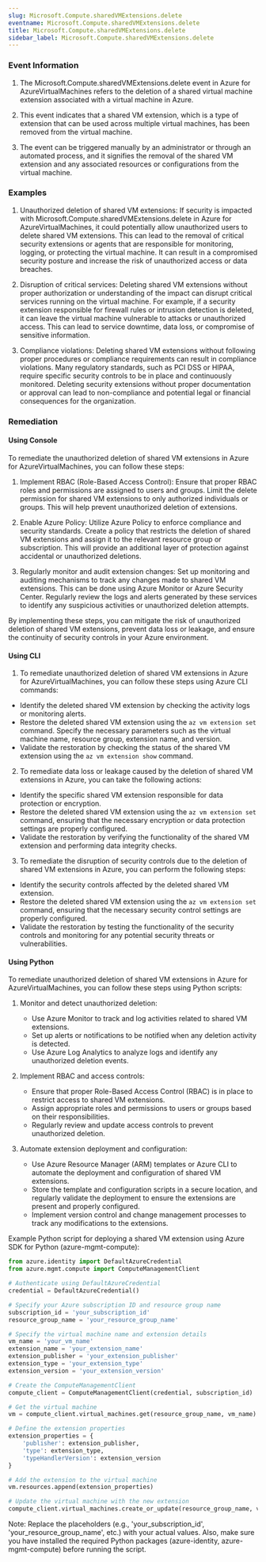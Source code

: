 ```yaml
--- 
slug: Microsoft.Compute.sharedVMExtensions.delete
eventname: Microsoft.Compute.sharedVMExtensions.delete
title: Microsoft.Compute.sharedVMExtensions.delete
sidebar_label: Microsoft.Compute.sharedVMExtensions.delete
---
```

                       
### Event Information

1. The Microsoft.Compute.sharedVMExtensions.delete event in Azure for AzureVirtualMachines refers to the deletion of a shared virtual machine extension associated with a virtual machine in Azure.

2. This event indicates that a shared VM extension, which is a type of extension that can be used across multiple virtual machines, has been removed from the virtual machine.

3. The event can be triggered manually by an administrator or through an automated process, and it signifies the removal of the shared VM extension and any associated resources or configurations from the virtual machine.


### Examples

1. Unauthorized deletion of shared VM extensions: If security is impacted with Microsoft.Compute.sharedVMExtensions.delete in Azure for AzureVirtualMachines, it could potentially allow unauthorized users to delete shared VM extensions. This can lead to the removal of critical security extensions or agents that are responsible for monitoring, logging, or protecting the virtual machine. It can result in a compromised security posture and increase the risk of unauthorized access or data breaches.

2. Disruption of critical services: Deleting shared VM extensions without proper authorization or understanding of the impact can disrupt critical services running on the virtual machine. For example, if a security extension responsible for firewall rules or intrusion detection is deleted, it can leave the virtual machine vulnerable to attacks or unauthorized access. This can lead to service downtime, data loss, or compromise of sensitive information.

3. Compliance violations: Deleting shared VM extensions without following proper procedures or compliance requirements can result in compliance violations. Many regulatory standards, such as PCI DSS or HIPAA, require specific security controls to be in place and continuously monitored. Deleting security extensions without proper documentation or approval can lead to non-compliance and potential legal or financial consequences for the organization.

### Remediation

#### Using Console

To remediate the unauthorized deletion of shared VM extensions in Azure for AzureVirtualMachines, you can follow these steps:

1. Implement RBAC (Role-Based Access Control): Ensure that proper RBAC roles and permissions are assigned to users and groups. Limit the delete permission for shared VM extensions to only authorized individuals or groups. This will help prevent unauthorized deletion of extensions.

2. Enable Azure Policy: Utilize Azure Policy to enforce compliance and security standards. Create a policy that restricts the deletion of shared VM extensions and assign it to the relevant resource group or subscription. This will provide an additional layer of protection against accidental or unauthorized deletions.

3. Regularly monitor and audit extension changes: Set up monitoring and auditing mechanisms to track any changes made to shared VM extensions. This can be done using Azure Monitor or Azure Security Center. Regularly review the logs and alerts generated by these services to identify any suspicious activities or unauthorized deletion attempts.

By implementing these steps, you can mitigate the risk of unauthorized deletion of shared VM extensions, prevent data loss or leakage, and ensure the continuity of security controls in your Azure environment.

#### Using CLI

1. To remediate unauthorized deletion of shared VM extensions in Azure for AzureVirtualMachines, you can follow these steps using Azure CLI commands:

- Identify the deleted shared VM extension by checking the activity logs or monitoring alerts.
- Restore the deleted shared VM extension using the `az vm extension set` command. Specify the necessary parameters such as the virtual machine name, resource group, extension name, and version.
- Validate the restoration by checking the status of the shared VM extension using the `az vm extension show` command.

2. To remediate data loss or leakage caused by the deletion of shared VM extensions in Azure, you can take the following actions:

- Identify the specific shared VM extension responsible for data protection or encryption.
- Restore the deleted shared VM extension using the `az vm extension set` command, ensuring that the necessary encryption or data protection settings are properly configured.
- Validate the restoration by verifying the functionality of the shared VM extension and performing data integrity checks.

3. To remediate the disruption of security controls due to the deletion of shared VM extensions in Azure, you can perform the following steps:

- Identify the security controls affected by the deleted shared VM extension.
- Restore the deleted shared VM extension using the `az vm extension set` command, ensuring that the necessary security control settings are properly configured.
- Validate the restoration by testing the functionality of the security controls and monitoring for any potential security threats or vulnerabilities.

#### Using Python

To remediate unauthorized deletion of shared VM extensions in Azure for AzureVirtualMachines, you can follow these steps using Python scripts:

1. Monitor and detect unauthorized deletion:
   - Use Azure Monitor to track and log activities related to shared VM extensions.
   - Set up alerts or notifications to be notified when any deletion activity is detected.
   - Use Azure Log Analytics to analyze logs and identify any unauthorized deletion events.

2. Implement RBAC and access controls:
   - Ensure that proper Role-Based Access Control (RBAC) is in place to restrict access to shared VM extensions.
   - Assign appropriate roles and permissions to users or groups based on their responsibilities.
   - Regularly review and update access controls to prevent unauthorized deletion.

3. Automate extension deployment and configuration:
   - Use Azure Resource Manager (ARM) templates or Azure CLI to automate the deployment and configuration of shared VM extensions.
   - Store the template and configuration scripts in a secure location, and regularly validate the deployment to ensure the extensions are present and properly configured.
   - Implement version control and change management processes to track any modifications to the extensions.

Example Python script for deploying a shared VM extension using Azure SDK for Python (azure-mgmt-compute):

```python
from azure.identity import DefaultAzureCredential
from azure.mgmt.compute import ComputeManagementClient

# Authenticate using DefaultAzureCredential
credential = DefaultAzureCredential()

# Specify your Azure subscription ID and resource group name
subscription_id = 'your_subscription_id'
resource_group_name = 'your_resource_group_name'

# Specify the virtual machine name and extension details
vm_name = 'your_vm_name'
extension_name = 'your_extension_name'
extension_publisher = 'your_extension_publisher'
extension_type = 'your_extension_type'
extension_version = 'your_extension_version'

# Create the ComputeManagementClient
compute_client = ComputeManagementClient(credential, subscription_id)

# Get the virtual machine
vm = compute_client.virtual_machines.get(resource_group_name, vm_name)

# Define the extension properties
extension_properties = {
    'publisher': extension_publisher,
    'type': extension_type,
    'typeHandlerVersion': extension_version
}

# Add the extension to the virtual machine
vm.resources.append(extension_properties)

# Update the virtual machine with the new extension
compute_client.virtual_machines.create_or_update(resource_group_name, vm_name, vm)
```

Note: Replace the placeholders (e.g., 'your_subscription_id', 'your_resource_group_name', etc.) with your actual values. Also, make sure you have installed the required Python packages (azure-identity, azure-mgmt-compute) before running the script.


 